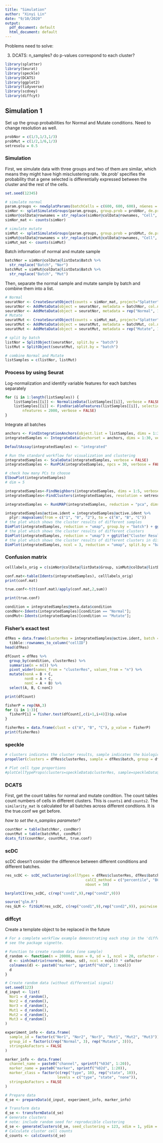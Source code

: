 ```yaml
---
title: "Simulation"
author: "Xinyi Lin"
date: "9/10/2020"
output:
  pdf_document: default
  html_document: default
---
```


Problems need to solve:

3. DCATS: n_samples? do p-values correspond to each cluster? 

```r
library(splatter)
library(Seurat)
library(speckle)
library(DCATS)
library(ggplot2)
library(tidyverse)
library(scdney)
library(diffcyt)
```

## Simulation 1

Set up the group probabilities for Normal and Mutate conditions. Need to change resolution as well.

```r
probNor = c(1/3,1/3,1/3)
probMut = c(1/2,1/6,1/3)
setresolu = 0.5
```

### Simulation

First, we simulate data with three groups and two of them are similar, which means they might have high misclustering rate. 'de.prob' specifies the probability that a gene selected is differentially expressed between the cluster and the rest of the cells.

```r
set.seed(12345)

# simulate normal
param.groups <- newSplatParams(batchCells = c(600, 600, 600), nGenes = 100)
simNor <- splatSimulateGroups(param.groups, group.prob = probNor, de.prob = c(0.1,0.1,0.5), verbose = FALSE)
simNor@colData@rownames = str_replace(simNor@colData@rownames, "Cell", "NorCell")
simNor_mat <- counts(simNor)

# simulate mutate
simMut <- splatSimulateGroups(param.groups, group.prob = probMut, de.prob = c(0.1,0.1,0.5), verbose = FALSE)
simMut@colData@rownames = str_replace(simMut@colData@rownames, "Cell", "MutCell")
simMut_mat <- counts(simMut)
```

Batch information of normal and mutate sample

```r
batchNor = simNor@colData@listData$Batch %>% 
  str_replace("Batch", "Nor")
batchMut = simMut@colData@listData$Batch %>% 
  str_replace("Batch", "Mut")
```

Then, separate the normal sample and mutate sample by batch and combine them into a list.

```r
# Normal
seuratNor <- CreateSeuratObject(counts = simNor_mat, project="Splatter")
seuratNor <- AddMetaData(object = seuratNor, metadata = batchNor, col.name = 'batch')
seuratNor <- AddMetaData(object = seuratNor, metadata = rep("Normal", 1800), col.name = 'condition')
# Mutate
seuratMut <- CreateSeuratObject(counts = simMut_mat, project="Splatter")
seuratMut <- AddMetaData(object = seuratMut, metadata = batchMut, col.name = 'batch')
seuratMut <- AddMetaData(object = seuratMut, metadata = rep("Mutate", 1800), col.name = 'condition')
```

```r
# split by batch
listNor = SplitObject(seuratNor, split.by = "batch")
listMut = SplitObject(seuratMut, split.by = "batch")

# combine Normal and Mutate
listSamples = c(listNor, listMut)
```

### Process by using Seurat

Log-normalization and identify variable features for each batches separately

```r
for (i in 1:length(listSamples)) {
    listSamples[[i]] <- NormalizeData(listSamples[[i]], verbose = FALSE)
    listSamples[[i]] <- FindVariableFeatures(listSamples[[i]], selection.method = "vst", 
        nfeatures = 2000, verbose = FALSE)
}
```

Integrate all batches

```r
anchors <- FindIntegrationAnchors(object.list = listSamples, dims = 1:30, verbose = FALSE)
integratedSamples <- IntegrateData(anchorset = anchors, dims = 1:30, verbose = FALSE)
```

```r
DefaultAssay(integratedSamples) <- "integrated"

# Run the standard workflow for visualization and clustering
integratedSamples <- ScaleData(integratedSamples, verbose = FALSE)
integratedSamples <- RunPCA(integratedSamples, npcs = 30, verbose = FALSE)
```

```r
# check how many PCs to choose
ElbowPlot(integratedSamples)
# dim = 5
```

```r
integratedSamples<-FindNeighbors(integratedSamples, dims = 1:5, verbose = FALSE)
integratedSamples<-FindClusters(integratedSamples, resolution = setresolu, algorithm=2, verbose = FALSE)
```

```r
integratedSamples <- RunUMAP(integratedSamples, reduction = "pca", dims = 1:30, verbose = FALSE)
```

```r
integratedSamples@active.ident = integratedSamples@active.ident %>% 
  plyr::mapvalues(from = c("1", "0", "2"), to = c("A", "B", "C"))
# the plot which shows the cluster results of different samples
DimPlot(integratedSamples, reduction = "umap", group.by = "batch") + ggtitle("Cluster Results of Different Samples")
# the plot which shows the cluster results of different clusters
DimPlot(integratedSamples, reduction = "umap") + ggtitle("Cluster Results")
# the plot which shows the cluster results of different clusters in different samples
DimPlot(integratedSamples, ncol = 3, reduction = "umap", split.by = "batch") + ggtitle("Cluster Results of Different Clusters in Different Samples")
```

### Confusion matrix

```r
celllabels_orig = c(simNor@colData@listData$Group, simMut@colData@listData$Group) 

conf.mat<-table(Idents(integratedSamples), celllabels_orig)
print(conf.mat)

true.conf<-t(t(conf.mat)/apply(conf.mat,2,sum))

print(true.conf)
```

```r
condition = integratedSamples@meta.data$condition
condNor<-Idents(integratedSamples)[condition == "Normal"];
condMut<-Idents(integratedSamples)[condition == "Mutate"];
```

### Fisher's exact test

```r
dfRes = data.frame(clusterRes = integratedSamples@active.ident, batch = integratedSamples$batch, condition = integratedSamples$condition) %>% 
  tibble::rownames_to_column("cellID")
head(dfRes)
```

```r
dfCount = dfRes %>% 
  group_by(condition, clusterRes) %>% 
  summarise(n = n()) %>% 
  pivot_wider(names_from = "clusterRes", values_from = "n") %>% 
  mutate(nonA = B + C,
         nonB = A + C,
         nonC = A + B) %>% 
  select(A, B, C:nonC)

print(dfCount)
```

```r
fisherP = rep(NA,3)
for (i in 1:3){
  fisherP[i] = fisher.test(dfCount[,c(i+1,i+4)])$p.value
}

fisherRes = data.frame(clust = c("A", "B", "C"), p_value = fisherP)
print(fisherRes)
```

### speckle

```r
# clusters indicates the cluster results, sample indicates the biological replicates, group indicates the conditions/groups
propeller(clusters = dfRes$clusterRes, sample = dfRes$batch, group = dfRes$condition)

# Plot cell type proportions
#plotCellTypeProps(clusters=speckleData$clusterRes, sample=speckleData$batch)
```

### DCATS

First, get the count tables for normal and mutate condition. The count tables count numbers of cells in different clusters. This is `counts1` and `counts2`. The `similarity_mat` is calculated for all batches across different condtions. It is the true.conf we get before.

*how to set the n_samples parameter?*

```r
countNor = table(batchNor, condNor)
countMut = table(batchMut, condMut)
dcats_fit(countNor, countMut, true.conf)
```

### scDC

scDC doesn't consider the difference between different conditions and different batches.

```r
res_scDC <- scDC_noClustering(cellTypes = dfRes$clusterRes, dfRes$batch, calCI = TRUE, 
                                     calCI_method = c("percentile", "BCa", "multinom"),
                                     nboot = 50)
```

```r
barplotCI(res_scDC, c(rep("cond1",9),rep("cond2",9)))
```

```r
source("glm.R")
res_GLM <- fitGLM(res_scDC, c(rep("cond1",9),rep("cond2",9)), pairwise = FALSE)
```

### diffcyt

Create a template object to be replaced in the future

```r
# For a complete workflow example demonstrating each step in the 'diffcyt' pipeline, 
# see the package vignette.

# Function to create random data (one sample)
d_random <- function(n = 20000, mean = 0, sd = 1, ncol = 20, cofactor = 5) {
  d <- sinh(matrix(rnorm(n, mean, sd), ncol = ncol)) * cofactor
  colnames(d) <- paste0("marker", sprintf("%02d", 1:ncol))
  d
}

# Create random data (without differential signal)
set.seed(123)
d_input <- list(
  Nor1 = d_random(), 
  Nor2 = d_random(), 
  Nor3 = d_random(), 
  Mut1 = d_random(),
  Mut2 = d_random(),
  Mut3 = d_random()
)

experiment_info <- data.frame(
  sample_id = factor(c("Nor1", "Nor2", "Nor3", "Mut1", "Mut2", "Mut3")), 
  group_id = factor(c(rep("Normal", 3), rep("Mutate", 3))), 
  stringsAsFactors = FALSE
)

marker_info <- data.frame(
  channel_name = paste0("channel", sprintf("%03d", 1:20)), 
  marker_name = paste0("marker", sprintf("%02d", 1:20)), 
  marker_class = factor(c(rep("type", 10), rep("state", 10)), 
                        levels = c("type", "state", "none")), 
  stringsAsFactors = FALSE
)

# Prepare data
d_se <- prepareData(d_input, experiment_info, marker_info)
```

```r
# Transform data
d_se <- transformData(d_se)
# Generate clusters
# note: include random seed for reproducible clustering
d_se <- generateClusters(d_se, seed_clustering = 123, xdim = 1, ydim = 3)
# Calculate cluster cell counts
d_counts <- calcCounts(d_se)
```
```r

```

